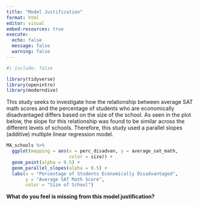 ```yaml
---
title: "Model Justification"
format: html
editor: visual
embed-resources: true
execute: 
  echo: false
  message: false
  warning: false
---
```


```r
#| include: false

library(tidyverse)
library(openintro)
library(moderndive)

```

This study seeks to investigate how the relationship between average SAT math scores and the percentage of students who are economically disadvantaged differs based on the size of the school. As seen in the plot below, the slope for this relationship was found to be similar across the different levels of schools. Therefore, this study used a parallel slopes (additive) multiple linear regression model.

```r
MA_schools %>% 
  ggplot(mapping = aes(x = perc_disadvan, y = average_sat_math, 
                       color = size)) + 
  geom_point(alpha = 0.5) + 
  geom_parallel_slopes(alpha = 0.5) + 
  labs(x = "Percentage of Students Economically Disadvantaged", 
       y = "Average SAT Math Score", 
       color = "Size of School")
```

**What do you feel is missing from this model justification?**
